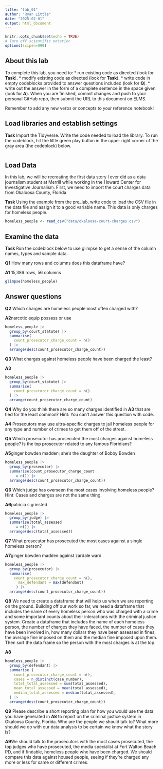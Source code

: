```yaml
---
title: "lab_01"
author: "Ryan Little"
date: "2025-02-01"
output: html_document
---
```


```r
knitr::opts_chunk$set(echo = TRUE)
# Turn off scientific notation
options(scipen=999)
```

## About this lab

To complete this lab, you need to: \* run existing code as directed (look for **Task**). \* modify existing code as directed (look for **Task**). \* write code in empty codeblocks provided to answer questions included (look for **Q**). \* write out the answer in the form of a complete sentence in the space given (look for **A**). When you are finished, commit changes and push to your personal GitHub repo, then submit the URL to this document on ELMS.

Remember to add any new verbs or concepts to your reference notebook!

## Load libraries and establish settings

**Task** Import the Tidyverse. Write the code needed to load the library. To run the codeblock, hit the little green play button in the upper right corner of the gray area (the codeblock) below.

```r

```

## Load Data

In this lab, we will be recreating the first data story I ever did as a data journalism student at Merrill while working in the Howard Center for Investigative Journalism. First, we need to import the court charges data from Okaloosa County, Florida.

**Task** Using the example from the pre_lab, write code to load the CSV file in the data file and assign it to a good variable name. This data is only charges for homeless people.

```r
homeless_people <- read_csv("data/okaloosa-court-charges.csv")
```
## Examine the data

**Task** Run the codeblock below to use glimpse to get a sense of the column names, types and sample data.

**Q1** How many rows and columns does this dataframe have?

**A1** 15,386 rows, 56 columns

```r
glimpse(homeless_people)
```

## Answer questions

**Q2** Which charges are homeless people most often charged with?

**A2**narcotic equip possess or use

```r
homeless_people |>
  group_by(court_statute) |>
  summarise(
    count_prosecutor_charge_count = n()
  ) |>
  arrange(desc(count_prosecutor_charge_count))
```

**Q3** What charges against homeless people have been charged the least?

**A3**

```r
homeless_people |>
  group_by(court_statute) |>
  summarise(
    count_prosecutor_charge_count = n()
  ) |>
  arrange(count_prosecutor_charge_count)
```

**Q4** Why do you think there are so many charges identified in **A3** that are tied for the least common? Hint: You can't answer this question with code.

**A4** Prosecutors may use ultra-specific charges to jail homeless people for any type and number of crimes to get them off of the street.

**Q5** Which prosecutor has prosecuted the most charges against homeless people? Is the top prosecutor related to any famous Floridians?

**A5**ginger bowden madden; she's the daughter of Bobby Bowden

```r
homeless_people |>
  group_by(prosecutor) |>
  summarise(count_prosecutor_charge_count
     = n()) |>
  arrange(desc(count_prosecutor_charge_count))
```


**Q6** Which judge has overseen the most cases involving homeless people? Hint: Cases and charges are not the same thing.

**A6**patricia s grinsted

```r
homeless_people |>
  group_by(judge) |>
  summarise(total_assessed
     = n()) |>
  arrange(desc(total_assessed))
```

**Q7** What prosecutor has prosecuted the most cases against a single homeless person?

**A7**ginger bowden madden against zardale ward

```r
homeless_people |>
  group_by(prosecutor) |>
  summarise(
    count_prosecutor_charge_count = n(),
      max_defendant = max(defendant)
     ) |>
  arrange(desc(count_prosecutor_charge_count))
```

**Q8** We need to create a dataframe that will help us when we are reporting on the ground. Building off our work so far, we need a dataframe that includes the name of every homeless person who was charged with a crime and some important counts about their interactions with the criminal justice system. Create a dataframe that includes the name of each homeless person, the number of charges they have faced, the number of cases they have been involved in, how many dollars they have been assessed in fines, the average fine imposed on them and the median fine imposed upon them. Then sort the data frame so the person with the most charges is at the top. 

**A8**

```r
homeless_people |>
  group_by(defendant) |>
  summarise (
    count_prosecutor_charge_count = n(),
    cases = n_distinct(case_number),
    total_total_assessed = sum(total_assessed),
    mean_total_assessed = mean(total_assessed),
    median_total_assessed = median(total_assessed),
  ) |>
  arrange(desc(count_prosecutor_charge_count))
```

**Q9** Please describe a short reporting plan for how you would use the data you have generated in **A8** to report on the criminal justice system in Okaloosa County, Florida. Who are the people we should talk to? What more should we do with our data analysis to be certain we know what the story is?

**A9**We should talk to the prosecutors with the most cases prosecuted, the top judges who have prosecuted, the media specialist at Fort Walton Beach PD, and if findable, homeless people who have been charged. We should compare this data against housed people, seeing if they're charged any more or less for same or different crimes. 